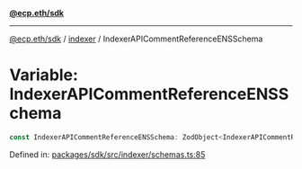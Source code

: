 [**@ecp.eth/sdk**](../../index.mdx)

***

[@ecp.eth/sdk](/sdk-reference/index.mdx) / [indexer](/sdk-reference/indexer/index.mdx) / IndexerAPICommentReferenceENSSchema

# Variable: IndexerAPICommentReferenceENSSchema

```ts
const IndexerAPICommentReferenceENSSchema: ZodObject<IndexerAPICommentReferenceENSSchemaType>;
```

Defined in: [packages/sdk/src/indexer/schemas.ts:85](https://github.com/ecp-eth/comments-monorepo/blob/main/packages/sdk/src/indexer/schemas.ts#L85)

